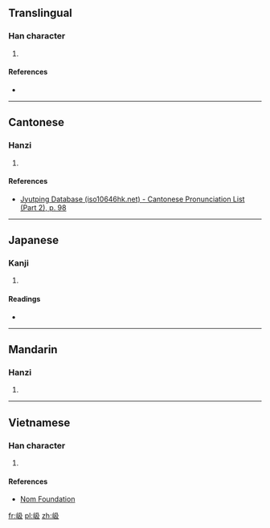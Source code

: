 ==Translingual==

===Han character===
{{Han char|rn=46|rad=山|as=04|sn=7|four=2724<sub>7</sub>|canj=山弓竹水 (UNHE), X山弓竹水 (XUNHE)|ids=⿰[[山]][[及]]}}

# {{defn|Han|sort=山04}}

====References====
* {{Han ref|kx=0308.170|dkj=07928|dj=0607.340|hdz=10764.180|uh=5C8B|ud=23691|bh=CAC3|bd=51907}}

----

==Cantonese==

===Hanzi===
{{yue-hanzi|jyut=[[ngap6]], [[ap6]]|y=ngap6, ap6}}

# {{defn|lang=yue|sort=山04}}

====References====
* [http://www.iso10646hk.net/jp/document/download.jsp Jyutping Database (iso10646hk.net) - Cantonese Pronunciation List (Part 2), p. 98]

----

==Japanese==

===Kanji===
{{ja-kanji|grade=|rs=山04}}

# {{defn|lang=ja|sort=山04}}

====Readings====
* {{ja-readings|on=[[ごう]] (gō)|kun=}}

----

==Mandarin==

===Hanzi===
{{cmn-hanzi|pin=[[è]] ([[e4]])|wg=o<sup>4</sup>}}

# {{defn|lang=cmn|sort=山04}}

----

==Vietnamese==

===Han character===
{{vi-readings|rs=山04| hanviet = gập}}

# {{defn|lang=vi|sort=山04}}

====References====
*[http://nomfoundation.org/common/nom_details.php?codepoint=5c8b Nom Foundation]

[[fr:岋]]
[[pl:岋]]
[[zh:岋]]